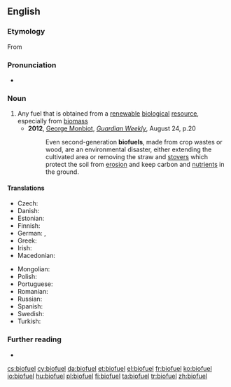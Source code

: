 ==English==

===Etymology===
From {{prefix|bio|fuel|lang=en}}

===Pronunciation===
* {{a|UK}} {{IPA|/ˈbaɪ.əʊˌfjʊ(.ə)l/|lang=en}}

===Noun===
{{en-noun}}

# Any fuel that is obtained from a [[renewable]] [[biological]] [[resource]], especially from [[biomass]]
#* '''2012''', [[w:George Monbiot|George Monbiot]], ''[[w:Guardian Weekly|Guardian Weekly]]'', August 24, p.20
#*: Even second-generation '''biofuels''', made from crop wastes or wood, are an environmental disaster, either extending the cultivated area or removing the straw and [[stover#Noun|stovers]] which protect the soil from [[erosion#Noun|erosion]] and keep carbon and [[nutrient#Noun|nutrients]] in the ground.

====Translations====
{{trans-top|biofuel}}
* Czech: {{t+|cs|biopalivo|n}}
* Danish: {{t+|da|biobrændsel}}
* Estonian: {{t+|et|biokütus}}
* Finnish: {{t+|fi|biopolttoaine}}
* German: {{t+|de|Biosprit|m}}, {{t+|de|Biokraftstoff|m}}
* Greek: {{t+|el|βιοκαύσιμο|n}}
* Irish: {{t|ga|bithbhreosla|m}}
* Macedonian: {{t|mk|биогориво|n}}
{{trans-mid}}
* Mongolian: {{t|mn|биотүлш|sc=Cyrl}}
* Polish: {{t+|pl|biopaliwo|n}}
* Portuguese: {{t|pt|biocombustível|m}}
* Romanian: {{t+|ro|biocombustibil|m}}
* Russian: {{t+|ru|биото́пливо|n}}
* Spanish: {{t|es|biocombustible|m}}
* Swedish: {{t+|sv|biobränsle}}
* Turkish: {{t+|tr|biyoyakıt}}
{{trans-bottom}}

===Further reading===
* {{pedialite}}

[[cs:biofuel]]
[[cy:biofuel]]
[[da:biofuel]]
[[et:biofuel]]
[[el:biofuel]]
[[fr:biofuel]]
[[ko:biofuel]]
[[io:biofuel]]
[[hu:biofuel]]
[[pl:biofuel]]
[[fi:biofuel]]
[[ta:biofuel]]
[[tr:biofuel]]
[[zh:biofuel]]